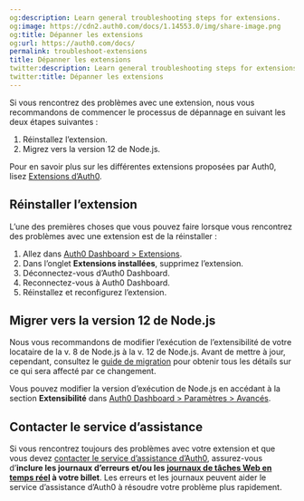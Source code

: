 ```yaml
---
og:description: Learn general troubleshooting steps for extensions.
og:image: https://cdn2.auth0.com/docs/1.14553.0/img/share-image.png
og:title: Dépanner les extensions
og:url: https://auth0.com/docs/
permalink: troubleshoot-extensions
title: Dépanner les extensions
twitter:description: Learn general troubleshooting steps for extensions.
twitter:title: Dépanner les extensions
---
```


Si vous rencontrez des problèmes avec [](/extensions) une extension, nous vous recommandons de commencer le processus de dépannage en suivant les deux étapes suivantes :

1. Réinstallez l’extension.
2. Migrez vers la version 12 de Node.js.

Pour en savoir plus sur les différentes extensions proposées par Auth0, lisez [Extensions d’Auth0](/extensions).

## Réinstaller l’extension

L’une des premières choses que vous pouvez faire lorsque vous rencontrez des problèmes avec une extension est de la réinstaller :

1. Allez dans [Auth0 Dashboard > Extensions](%24%7Bmanage_url%7D/#/extensions).
2. Dans l’onglet **Extensions installées**, supprimez l’extension.
3. Déconnectez-vous d’Auth0 Dashboard.
4. Reconnectez-vous à Auth0 Dashboard.
5. Réinstallez et reconfigurez l’extension.

## Migrer vers la version 12 de Node.js

Nous vous recommandons de modifier l’exécution de l’extensibilité de votre locataire de la v. 8 de Node.js à la v. 12 de Node.js. Avant de mettre à jour, cependant, consultez le [guide de migration](/product-lifecycle/deprecations-and-migrations/migrate-to-nodejs-12) pour obtenir tous les détails sur ce qui sera affecté par ce changement.

Vous pouvez modifier la version d’exécution de Node.js en accédant à la section **Extensibilité** dans [Auth0 Dashboard > Paramètres > Avancés](https://manage.auth0.com/#/tenant/advanced).

## Contacter le service d’assistance

Si vous rencontrez toujours des problèmes avec votre extension et que vous devez [contacter le service d’assistance d’Auth0](%24%7Benv.DOMAIN_URL_SUPPORT%7D), assurez-vous d’**inclure les journaux d’erreurs et/ou les **[**journaux de tâches Web en temps réel**](/extensions/real-time-webtask-logs)** à votre billet**. Les erreurs et les journaux peuvent aider le service d’assistance d’Auth0 à résoudre votre problème plus rapidement.